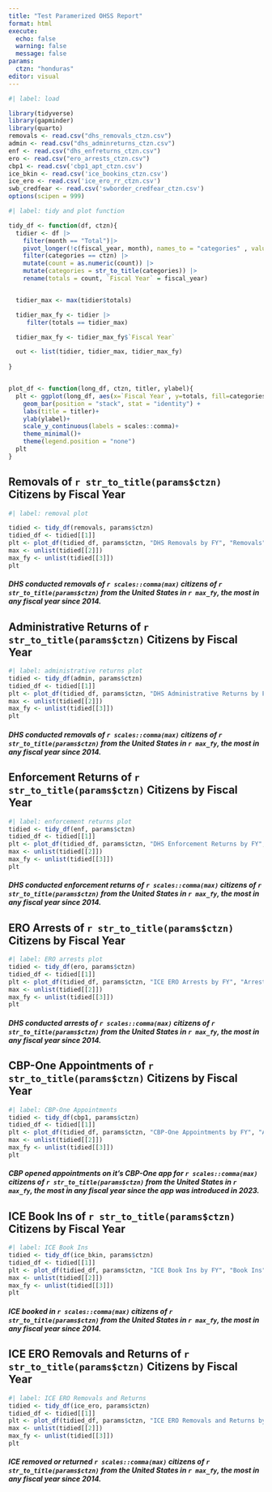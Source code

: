 ---
title: "Test Paramerized OHSS Report"
format: html
execute: 
  echo: false
  warning: false
  message: false
params:
  ctzn: "honduras"
editor: visual
---

```{r}
#| label: load

library(tidyverse)
library(gapminder)
library(quarto)
removals <- read.csv("dhs_removals_ctzn.csv")
admin <- read.csv("dhs_adminreturns_ctzn.csv")
enf <- read.csv("dhs_enfreturns_ctzn.csv")
ero <- read.csv("ero_arrests_ctzn.csv")
cbp1 <- read.csv('cbp1_apt_ctzn.csv')
ice_bkin <- read.csv('ice_bookins_ctzn.csv')
ice_ero <- read.csv('ice_ero_rr_ctzn.csv')
swb_credfear <- read.csv('swborder_credfear_ctzn.csv')
options(scipen = 999)
```

```{r}
#| label: tidy and plot function

tidy_df <- function(df, ctzn){
  tidier <- df |>
    filter(month == "Total")|>
    pivot_longer(!c(fiscal_year, month), names_to = "categories" , values_to = "count") |>
    filter(categories == ctzn) |>
    mutate(count = as.numeric(count)) |>
    mutate(categories = str_to_title(categories)) |>
    rename(totals = count, `Fiscal Year` = fiscal_year)


  tidier_max <- max(tidier$totals)

  tidier_max_fy <- tidier |>
     filter(totals == tidier_max)

  tidier_max_fy <- tidier_max_fy$`Fiscal Year`

  out <- list(tidier, tidier_max, tidier_max_fy)
  
}


plot_df <- function(long_df, ctzn, titler, ylabel){
  plt <- ggplot(long_df, aes(x=`Fiscal Year`, y=totals, fill=categories))+
    geom_bar(position = "stack", stat = "identity") +
    labs(title = titler)+
    ylab(ylabel)+
    scale_y_continuous(labels = scales::comma)+
    theme_minimal()+
    theme(legend.position = "none")
  plt
}

```

## Removals of `r str_to_title(params$ctzn)` Citizens by Fiscal Year

```{r}
#| label: removal plot

tidied <- tidy_df(removals, params$ctzn)
tidied_df <- tidied[[1]]
plt <- plot_df(tidied_df, params$ctzn, "DHS Removals by FY", "Removals")
max <- unlist(tidied[[2]])
max_fy <- unlist(tidied[[3]])
plt

```
##### DHS conducted removals of `r scales::comma(max)` citizens of `r str_to_title(params$ctzn)` from the United States in `r max_fy`, the most in any fiscal year since 2014.

## Administrative Returns of `r str_to_title(params$ctzn)` Citizens by Fiscal Year

```{r}
#| label: administrative returns plot
tidied <- tidy_df(admin, params$ctzn)
tidied_df <- tidied[[1]]
plt <- plot_df(tidied_df, params$ctzn, "DHS Administrative Returns by FY", "Returns")
max <- unlist(tidied[[2]])
max_fy <- unlist(tidied[[3]])
plt
```
##### DHS conducted removals of `r scales::comma(max)` citizens of `r str_to_title(params$ctzn)` from the United States in `r max_fy`, the most in any fiscal year since 2014.

## Enforcement Returns of `r str_to_title(params$ctzn)` Citizens by Fiscal Year

```{r}
#| label: enforcement returns plot
tidied <- tidy_df(enf, params$ctzn)
tidied_df <- tidied[[1]]
plt <- plot_df(tidied_df, params$ctzn, "DHS Enforcement Returns by FY", "Returns")
max <- unlist(tidied[[2]])
max_fy <- unlist(tidied[[3]])
plt
```
##### DHS conducted enforcement returns of `r scales::comma(max)` citizens of `r str_to_title(params$ctzn)` from the United States in `r max_fy`, the most in any fiscal year since 2014.

## ERO Arrests of `r str_to_title(params$ctzn)` Citizens by Fiscal Year

```{r}
#| label: ERO arrests plot
tidied <- tidy_df(ero, params$ctzn)
tidied_df <- tidied[[1]]
plt <- plot_df(tidied_df, params$ctzn, "ICE ERO Arrests by FY", "Arrests")
max <- unlist(tidied[[2]])
max_fy <- unlist(tidied[[3]])
plt


```
##### DHS conducted arrests of `r scales::comma(max)` citizens of `r str_to_title(params$ctzn)` from the United States in `r max_fy`, the most in any fiscal year since 2014.


## CBP-One Appointments of `r str_to_title(params$ctzn)` Citizens by Fiscal Year

```{r}
#| label: CBP-One Appointments
tidied <- tidy_df(cbp1, params$ctzn)
tidied_df <- tidied[[1]]
plt <- plot_df(tidied_df, params$ctzn, "CBP-One Appointments by FY", "Appointments")
max <- unlist(tidied[[2]])
max_fy <- unlist(tidied[[3]])
plt
```
##### CBP opened appointments on it's CBP-One app for `r scales::comma(max)` citizens of `r str_to_title(params$ctzn)` from the United States in `r max_fy`, the most in any fiscal year since the app was introduced in 2023.


## ICE Book Ins of `r str_to_title(params$ctzn)` Citizens by Fiscal Year

```{r}
#| label: ICE Book Ins
tidied <- tidy_df(ice_bkin, params$ctzn)
tidied_df <- tidied[[1]]
plt <- plot_df(tidied_df, params$ctzn, "ICE Book Ins by FY", "Book Ins")
max <- unlist(tidied[[2]])
max_fy <- unlist(tidied[[3]])
plt
```
##### ICE booked in `r scales::comma(max)` citizens of `r str_to_title(params$ctzn)` from the United States in `r max_fy`, the most in any fiscal year since 2014.


## ICE ERO Removals and Returns of `r str_to_title(params$ctzn)` Citizens by Fiscal Year

```{r}
#| label: ICE ERO Removals and Returns
tidied <- tidy_df(ice_ero, params$ctzn)
tidied_df <- tidied[[1]]
plt <- plot_df(tidied_df, params$ctzn, "ICE ERO Removals and Returns by FY", "Removals/Returns")
max <- unlist(tidied[[2]])
max_fy <- unlist(tidied[[3]])
plt
```
##### ICE removed or returned `r scales::comma(max)` citizens of `r str_to_title(params$ctzn)` from the United States in `r max_fy`, the most in any fiscal year since 2014.